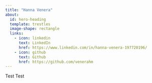 ```yaml
---
title: "Hanna Venera"
about:
  id: hero-heading
  template: trestles
  image-shape: rectangle
  links:
    - icon: linkedin
      text: LinkedIn
      href: https://www.linkedin.com/in/hanna-venera-197720196/
    - icon: github
      text: Github
      href: https://github.com/venerahm
---
```


Test Test